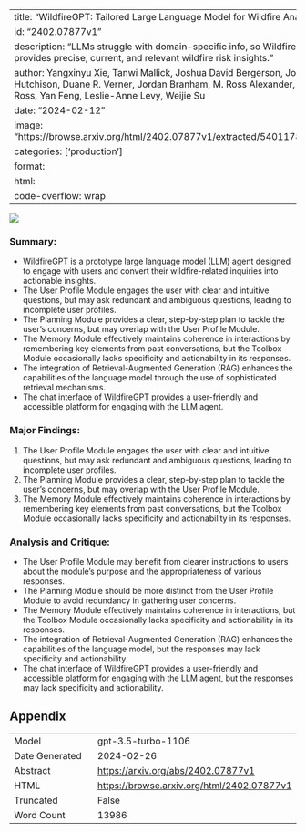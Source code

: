 
---
title: "WildfireGPT: Tailored Large Language Model for Wildfire Analysis"
id: "2402.07877v1"
description: "LLMs struggle with domain-specific info, so WildfireGPT provides precise, current, and relevant wildfire risk insights."
author: Yangxinyu Xie, Tanwi Mallick, Joshua David Bergerson, John K. Hutchison, Duane R. Verner, Jordan Branham, M. Ross Alexander, Robert B. Ross, Yan Feng, Leslie-Anne Levy, Weijie Su
date: "2024-02-12"
image: "https://browse.arxiv.org/html/2402.07877v1/extracted/5401178/RAG1.png"
categories: ['production']
format:
  html:
    code-overflow: wrap
---

![](https://browse.arxiv.org/html/2402.07877v1/extracted/5401178/RAG1.png)

### Summary:
- WildfireGPT is a prototype large language model (LLM) agent designed to engage with users and convert their wildfire-related inquiries into actionable insights.
- The User Profile Module engages the user with clear and intuitive questions, but may ask redundant and ambiguous questions, leading to incomplete user profiles.
- The Planning Module provides a clear, step-by-step plan to tackle the user’s concerns, but may overlap with the User Profile Module.
- The Memory Module effectively maintains coherence in interactions by remembering key elements from past conversations, but the Toolbox Module occasionally lacks specificity and actionability in its responses.
- The integration of Retrieval-Augmented Generation (RAG) enhances the capabilities of the language model through the use of sophisticated retrieval mechanisms.
- The chat interface of WildfireGPT provides a user-friendly and accessible platform for engaging with the LLM agent.

### Major Findings:
1. The User Profile Module engages the user with clear and intuitive questions, but may ask redundant and ambiguous questions, leading to incomplete user profiles.
2. The Planning Module provides a clear, step-by-step plan to tackle the user’s concerns, but may overlap with the User Profile Module.
3. The Memory Module effectively maintains coherence in interactions by remembering key elements from past conversations, but the Toolbox Module occasionally lacks specificity and actionability in its responses.

### Analysis and Critique:
- The User Profile Module may benefit from clearer instructions to users about the module’s purpose and the appropriateness of various responses.
- The Planning Module should be more distinct from the User Profile Module to avoid redundancy in gathering user concerns.
- The Memory Module effectively maintains coherence in interactions, but the Toolbox Module occasionally lacks specificity and actionability in its responses.
- The integration of Retrieval-Augmented Generation (RAG) enhances the capabilities of the language model, but the responses may lack specificity and actionability.
- The chat interface of WildfireGPT provides a user-friendly and accessible platform for engaging with the LLM agent, but the responses may lack specificity and actionability.

## Appendix

|          |          |
|----------|----------|
| Model     | gpt-3.5-turbo-1106       |
| Date Generated     | 2024-02-26       |
| Abstract | [https://arxiv.org/abs/2402.07877v1](https://arxiv.org/abs/2402.07877v1)        |
| HTML     | [https://browse.arxiv.org/html/2402.07877v1](https://browse.arxiv.org/html/2402.07877v1)       |
| Truncated       | False       |
| Word Count       | 13986       |